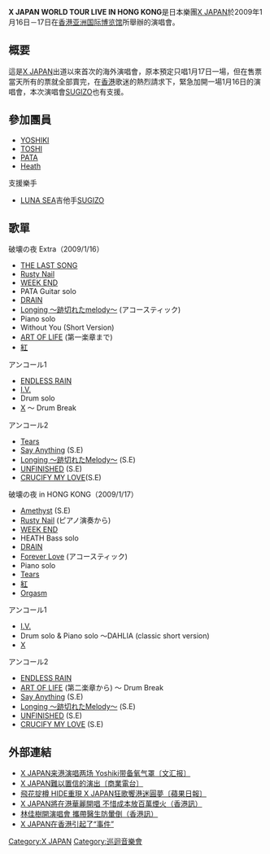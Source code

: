 
'''X JAPAN WORLD TOUR LIVE IN HONG KONG'''是日本樂團[[X_JAPAN|X JAPAN]]於2009年1月16日－17日在[[香港|香港]][[亚洲国际博览馆|亚洲国际博览馆]]所舉辦的演唱會。

==概要==
這是[[X_JAPAN|X JAPAN]]出道以來首次的海外演唱會，原本預定只唱1月17日一場，但在售票當天所有的票就全部賣完，在[[香港|香港]]歌迷的熱烈請求下，緊急加開一場1月16日的演唱會，本次演唱會[[SUGIZO|SUGIZO]]也有支援。

==參加團員==
*[[YOSHIKI|YOSHIKI]]
*[[TOSHI|TOSHI]]
*[[PATA|PATA]]
*[[Heath|Heath]]
支援樂手
*[[LUNA_SEA|LUNA SEA]]吉他手[[SUGIZO|SUGIZO]]

==歌單==
破壊の夜 Extra（2009/1/16）
*[[THE_LAST_SONG|THE LAST SONG]]
*[[Rusty_Nail|Rusty Nail]]
*[[WEEK_END|WEEK END]]
*PATA Guitar solo
*[[DRAIN|DRAIN]]
*[[Longing_〜跡切れたmelody〜|Longing 〜跡切れたmelody〜]] (アコースティック)
*Piano solo
*Without You (Short Version)
*[[ART_OF_LIFE|ART OF LIFE]] (第一楽章まで)
*[[紅|紅]]
アンコール1
*[[ENDLESS_RAIN|ENDLESS RAIN]]
*[[I.V.|I.V.]]
*Drum solo
*[[X|X]] ～ Drum Break
アンコール2
*[[Tears|Tears]]
*[[Say_Anything|Say Anything]] (S.E)
*[[Longing_〜跡切れたMelody〜|Longing 〜跡切れたMelody〜]] (S.E)
*[[UNFINISHED|UNFINISHED]] (S.E)
*[[CRUCIFY_MY_LOVE|CRUCIFY MY LOVE]](S.E)

破壊の夜 in HONG KONG（2009/1/17）
*[[Amethyst|Amethyst]] (S.E)
*[[Rusty_Nail|Rusty Nail]] (ピアノ演奏から)
*[[WEEK_END|WEEK END]]
*HEATH Bass solo
*[[DRAIN|DRAIN]]
*[[Forever_Love|Forever Love]] (アコースティック)
*Piano solo
*[[Tears|Tears]]
*[[紅|紅]]
*[[Orgasm|Orgasm]]
アンコール1
*[[I.V.|I.V.]]
*Drum solo & Piano solo 〜DAHLIA (classic short version)
*[[X|X]]
アンコール2
*[[ENDLESS_RAIN|ENDLESS RAIN]]
*[[ART_OF_LIFE|ART OF LIFE]] (第二楽章から) ～ Drum Break
*[[Say_Anything|Say Anything]] (S.E)
*[[Longing_〜跡切れたMelody〜|Longing 〜跡切れたMelody〜]] (S.E)
*[[UNFINISHED|UNFINISHED]] (S.E)
*[[CRUCIFY_MY_LOVE|CRUCIFY MY LOVE]] (S.E)

==外部連結==
*[https://archive.is/20130428125606/http://trans.wenweipo.com/gb/paper.wenweipo.com/2009/01/15/EN0901150026.htm X JAPAN来港演唱两场 Yoshiki带备氧气罩〔文汇报〕]
*[http://www.881903.com/Page/ZH-TW/newsdetail.aspx?ItemId=90284 X JAPAN難以置信的演出〔商業電台〕] {{Wayback|url=http://www.881903.com/Page/ZH-TW/newsdetail.aspx?ItemId=90284 |date=20170105072509 }}
*[http://hk.apple.nextmedia.com/template/apple/art_main.php?iss_id=20090118&sec_id=462&subsec_id=830&art_id=12100664 飛花掟樽  HIDE重現 X JAPAN狂歌饗港迷圓夢〔蘋果日報〕]
*[http://www.wretch.cc/blog/cygnusx523/13770803     X JAPAN將在港華麗開唱 不惜成本放百萬煙火（香港訊）]
*[http://www.wretch.cc/blog/cygnusx523/13770793     林佳樹開演唱會 攜帶醫生防暈倒（香港訊）]
*[http://www.wretch.cc/blog/cygnusx523/16889470     X JAPAN在香港引起了“事件”]

[[Category:X_JAPAN|Category:X JAPAN]]
[[Category:巡迴音樂會|Category:巡迴音樂會]]